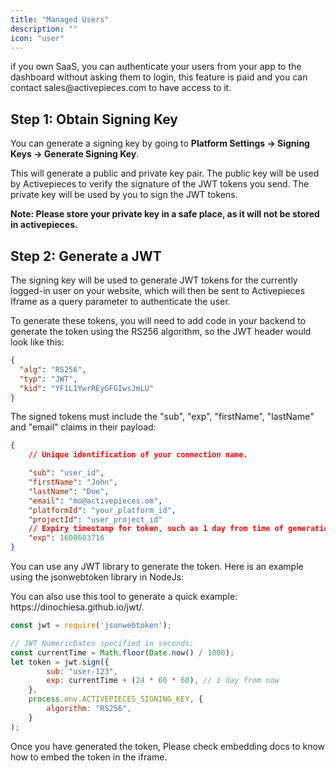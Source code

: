 ```yaml
---
title: "Managed Users"
description: ""
icon: "user"
---
```


<Tip>
if you own SaaS, you can authenticate your users from your app to the dashboard without asking them to login, this feature is paid and you can contact sales@activepieces.com to have access to it.
</Tip>

## Step 1: Obtain Signing Key

You can generate a signing key by going to **Platform Settings -> Signing Keys -> Generate Signing Key**.

This will generate a public and private key pair. The public key will be used by Activepieces to verify the signature of the JWT tokens you send. The private key will be used by you to sign the JWT tokens.

**Note: Please store your private key in a safe place, as it will not be stored in activepieces.**

## Step 2: Generate a JWT

The signing key will be used to generate JWT tokens for the currently logged-in user on your website, which will then be sent to Activepieces Iframe as a query parameter to authenticate the user.

To generate these tokens, you will need to add code in your backend to generate the token using the RS256 algorithm, so the JWT header would look like this:
```json
{
  "alg": "RS256",
  "typ": "JWT",
  "kid": "YF1L1YwrREyGFGIwsJmLU"
}
```

The signed tokens must include the "sub", "exp", "firstName", "lastName" and "email" claims in their payload:

```json
{
	// Unique identification of your connection name.

	"sub": "user_id",
    "firstName": "John",
    "lastName": "Doe",
    "email": "mo@activepieces.om",
    "platformId": "your_platform_id",
    "projectId": "user_project_id"
	// Expiry timestamp for token, such as 1 day from time of generation
	"exp": 1608603716
}
````



You can use any JWT library to generate the token. Here is an example using the jsonwebtoken library in NodeJs:

<Tip>
You can also use this tool to generate a quick example: https://dinochiesa.github.io/jwt/.
</Tip>

```javascript NodeJs
const jwt = require('jsonwebtoken');

// JWT NumericDates specified in seconds:
const currentTime = Math.floor(Date.now() / 1000);
let token = jwt.sign({
        sub: "user-123",
        exp: currentTime + (24 * 60 * 60), // 1 day from now
    },
    process.env.ACTIVEPIECES_SIGNING_KEY, {
        algorithm: "RS256",
    }
);
```

Once you have generated the token, Please check embedding docs to know how to embed the token in the iframe.